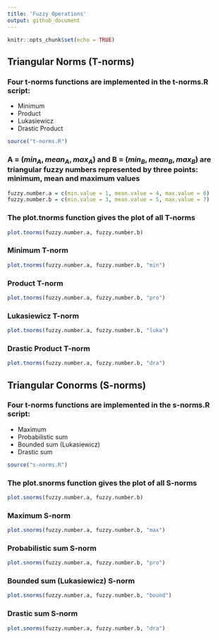 ```yaml
---
title: 'Fuzzy Operations'
output: github_document
---
```


```r
knitr::opts_chunk$set(echo = TRUE)
```

## Triangular Norms (T-norms)

### Four t-norms functions are implemented in the **t-norms.R** script: 

- Minimum
- Product
- Lukasiewicz
- Drastic Product

```r
source("t-norms.R")
```

### A = ($min_A, mean_A, max_A$) and B = ($min_B, mean_B, max_B$) are triangular fuzzy numbers represented by three points: minimum, mean and maximum values

```r
fuzzy.number.a = c(min.value = 1, mean.value = 4, max.value = 6)
fuzzy.number.b = c(min.value = 3, mean.value = 5, max.value = 7)
```

### The **plot.tnorms** function gives the plot of all T-norms 

```r
plot.tnorms(fuzzy.number.a, fuzzy.number.b)
```

### Minimum T-norm

```r
plot.tnorms(fuzzy.number.a, fuzzy.number.b, "min")
```

### Product T-norm

```r
plot.tnorms(fuzzy.number.a, fuzzy.number.b, "pro")
```

### Lukasiewicz T-norm

```r
plot.tnorms(fuzzy.number.a, fuzzy.number.b, "luka")
```

### Drastic Product T-norm

```r
plot.tnorms(fuzzy.number.a, fuzzy.number.b, "dra")
```

## Triangular Conorms (S-norms)

### Four t-norms functions are implemented in the **s-norms.R** script: 

- Maximum
- Probabilistic sum
- Bounded sum (Lukasiewicz)
- Drastic sum

```r
source("s-norms.R")
```

### The **plot.snorms** function gives the plot of all S-norms

```r
plot.snorms(fuzzy.number.a, fuzzy.number.b)
```

### Maximum S-norm

```r
plot.snorms(fuzzy.number.a, fuzzy.number.b, "max")
```

### Probabilistic sum S-norm

```r
plot.snorms(fuzzy.number.a, fuzzy.number.b, "pro")
```

### Bounded sum (Lukasiewicz) S-norm

```r
plot.snorms(fuzzy.number.a, fuzzy.number.b, "bound")
```

### Drastic sum S-norm

```r
plot.snorms(fuzzy.number.a, fuzzy.number.b, "dra")
```
